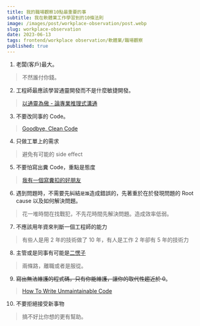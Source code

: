 ```yaml
---
title: 我的職場觀察10點最重要的事
subtitle: 我在軟體業工作學習到的10條法則
image: /images/post/workplace-observation/post.webp
slug: workplace-observation
date: 2023-06-13
tags: frontend/workplace observation/軟體業/職場觀察
published: true
---
```


1. 老闆(客戶)最大。

> 不然誰付你錢。

2. 工程師最應該學習通靈開發而不是什麼敏捷開發。

> [以通靈為傲 - 論專業推理式溝通](https://www.ptt.cc/bbs/Soft_Job/M.1609518333.A.D51.html)

3. 不要改同事的 Code。

> [Goodbye, Clean Code](https://overreacted.io/goodbye-clean-code/)

4. 只做工單上的需求

> 避免有可能的 side effect

5. 不要怕寫出糞 Code，重點是態度

> [我有一個寫糞扣的好朋友](https://ithelp.ithome.com.tw/articles/10196409)

6. 遇到問題時，不需要先糾結`是誰`造成錯誤的，先著重於在於發現問題的 Root cause 以及如何解決問題。

> 花一堆時間在找戰犯，不先花時間先解決問題。造成效率低弱。

7. 不應該用年資來判斷一個工程師的能力

> 有些人是用 2 年的技術做了 10 年，有人是工作 2 年卻有 5 年的技術力

8. 主管或是同事有可能是[二愣子](https://www.zdic.net/hant/%E4%BA%8C%E6%84%A3%E5%AD%90)

> 兩條路，離職或者是服從。

9. ~~寫出無法維護的程式碼，只有你能維護，讓你的取代性趨近於 0~~。

> [How To Write Unmaintainable Code](https://github.com/Droogans/unmaintainable-code)

10. 不要拒絕接受新事物

> 搞不好比你想的更有幫助。
